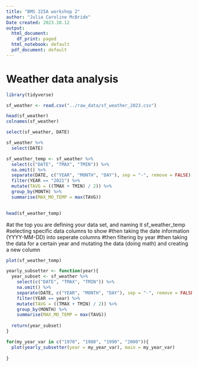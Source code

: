 ```yaml
---
title: "BMS 225A workshop 2"
author: "Julia Caroline McBride"
Date created: 2023.10.12
output:
  html_document:
    df_print: paged
  html_notebook: default
  pdf_document: default
---
```

# Weather data analysis

```r
library(tidyverse)
```


```r
sf_weather <- read.csv("../raw_data/sf_weather_2023.csv")

head(sf_weather)
colnames(sf_weather)
```

```r
select(sf_weather, DATE)

sf_weather %>%
  select(DATE)

```
```r

sf_weather_temp <- sf_weather %>% 
  select(c("DATE", "TMAX", "TMIN")) %>% 
  na.omit() %>% 
  separate(DATE, c("YEAR", "MONTH", "DAY"), sep = "-", remove = FALSE) %>% 
  filter(YEAR == "2021") %>% 
  mutate(TAVG = ((TMAX + TMIN) / 2)) %>% 
  group_by(MONTH) %>% 
  summarise(MAX_MO_TEMP = max(TAVG))
  

head(sf_weather_temp)
```
#at the top you are defining your data set, and naming it sf_weather_temp
#selecting specific data columns to show
#then taking the date information (YYYY-MM-DD) into seperate columns
#then filtering by year
#then taking the data for a certain year and mutating the data (doing math) and creating a new column 
```r
plot(sf_weather_temp)

```

```r
yearly_subsetter <- function(year){
  year_subset <- sf_weather %>% 
    select(c("DATE", "TMAX", "TMIN")) %>% 
    na.omit() %>% 
    separate(DATE, c("YEAR", "MONTH", "DAY"), sep = "-", remove = FALSE) %>% 
    filter(YEAR == year) %>% 
    mutate(TAVG = ((TMAX + TMIN) / 2)) %>% 
    group_by(MONTH) %>% 
    summarise(MAX_MO_TEMP = max(TAVG))
  
  return(year_subset)
}
```


```r
for(my_year_var in c("1970", "1980", "1990", "2000")){
  plot(yearly_subsetter(year = my_year_var), main = my_year_var)
  
}

```

